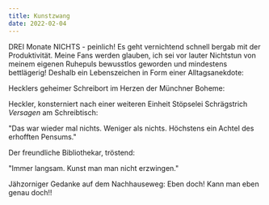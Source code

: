 ```yaml
---
title: Kunstzwang
date: 2022-02-04
---
```

DREI Monate NICHTS - peinlich! Es geht vernichtend schnell bergab mit der Produktivität. Meine Fans werden glauben, ich sei vor lauter Nichtstun von meinem eigenen Ruhepuls bewusstlos geworden und mindestens bettlägerig! Deshalb ein Lebenszeichen in Form einer Alltagsanekdote:



Hecklers geheimer Schreibort im Herzen der Münchner Boheme:

Heckler, konsterniert nach einer weiteren Einheit Stöpselei Schrägstrich *Versagen* am Schreibtisch: 

"Das war wieder mal nichts. Weniger als nichts. Höchstens ein Achtel des erhofften Pensums."

Der freundliche Bibliothekar, tröstend:

"Immer langsam. Kunst man man nicht erzwingen."

Jähzorniger Gedanke auf dem Nachhauseweg: Eben doch! Kann man eben genau doch!!